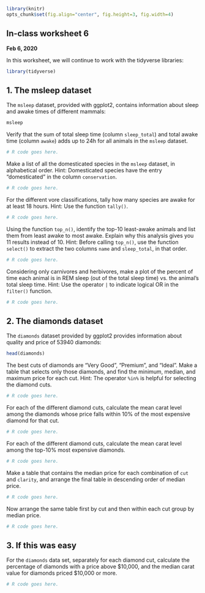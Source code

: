 ```r
library(knitr)
opts_chunk$set(fig.align="center", fig.height=3, fig.width=4)
```
## In-class worksheet 6
**Feb 6, 2020**

In this worksheet, we will continue to work with the tidyverse libraries:
```r
library(tidyverse)
```

## 1. The msleep dataset

The `msleep` dataset, provided with ggplot2, contains information about sleep and awake times of different mammals:
```r
msleep
```

Verify that the sum of total sleep time (column `sleep_total`) and total awake time (column `awake`)  adds up to 24h for all animals in the `msleep` dataset.
```r
# R code goes here.
```

Make a list of all the domesticated species in the `msleep` dataset, in alphabetical order. Hint: Domesticated species have the entry "domesticated" in the column `conservation`.
```r
# R code goes here.
```

For the different vore classifications, tally how many species are awake for at least 18 hours. Hint: Use the function `tally()`.
```r
# R code goes here.
```

Using the function `top_n()`, identify the top-10 least-awake animals and list them from least awake to most awake. Explain why this analysis gives you 11 results instead of 10. Hint: Before calling `top_n()`, use the function `select()` to extract the two columns `name` and `sleep_total`, in that order.
```r
# R code goes here.
```

Considering only carnivores and herbivores, make a plot of the percent of time each animal is in REM sleep (out of the total sleep time) vs. the animal's total sleep time. Hint: Use the operator `|` to indicate logical OR in the `filter()` function.
```r
# R code goes here.
```


## 2. The diamonds dataset

The `diamonds` dataset provided by ggplot2 provides information about quality and price of 53940 diamonds:
```r
head(diamonds)
```

The best cuts of diamonds are "Very Good", "Premium", and "Ideal". Make a table that selects only those diamonds, and find the minimum, median, and maximum price for each cut. Hint: The operator `%in%` is helpful for selecting the diamond cuts.
```r
# R code goes here.
```

For each of the different diamond cuts, calculate the mean carat level among the diamonds whose price falls within 10% of the most expensive diamond for that cut.
```r
# R code goes here.
```

For each of the different diamond cuts, calculate the mean carat level among the top-10% most expensive diamonds.
```r
# R code goes here.
```

Make a table that contains the median price for each combination of `cut` and `clarity`, and arrange the final table in descending order of median price.
```r
# R code goes here.
```

Now arrange the same table first by cut and then within each cut group by median price.
```r
# R code goes here.
```


## 3. If this was easy

For the `diamonds` data set, separately for each diamond cut, calculate the percentage of diamonds with a price above \$10,000, and the median carat value for diamonds priced \$10,000 or more.
```r
# R code goes here.
```
